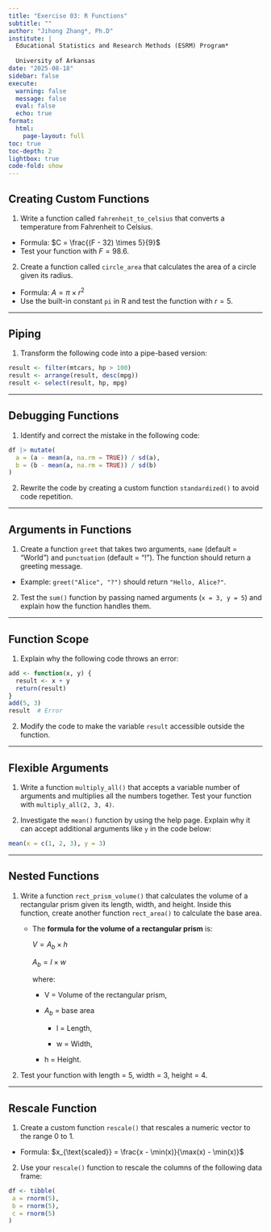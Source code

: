 ```yaml
---
title: "Exercise 03: R Functions"
subtitle: ""
author: "Jihong Zhang*, Ph.D"
institute: | 
  Educational Statistics and Research Methods (ESRM) Program*
  
  University of Arkansas
date: "2025-08-18"
sidebar: false
execute: 
  warning: false
  message: false
  eval: false
  echo: true
format: 
  html: 
    page-layout: full
toc: true
toc-depth: 2
lightbox: true
code-fold: show
---
```


## Creating Custom Functions

1.  Write a function called `fahrenheit_to_celsius` that converts a temperature from Fahrenheit to Celsius.

-   Formula: $C = \frac{(F - 32) \times 5}{9}$
-   Test your function with $F = 98.6$.

2.  Create a function called `circle_area` that calculates the area of a circle given its radius.

-   Formula: $A = \pi \times r^2$
-   Use the built-in constant `pi` in R and test the function with $r = 5$.

------------------------------------------------------------------------

## Piping

1.  Transform the following code into a pipe-based version:

```r
result <- filter(mtcars, hp > 100)
result <- arrange(result, desc(mpg))
result <- select(result, hp, mpg)
```

------------------------------------------------------------------------

## Debugging Functions

1.  Identify and correct the mistake in the following code:

```r
df |> mutate(
  a = (a - mean(a, na.rm = TRUE)) / sd(a),
  b = (b - mean(a, na.rm = TRUE)) / sd(b)
)
```

2.  Rewrite the code by creating a custom function `standardized()` to avoid code repetition.

------------------------------------------------------------------------

## Arguments in Functions

1.  Create a function `greet` that takes two arguments, `name` (default = "World") and `punctuation` (default = "!"). The function should return a greeting message.

-   Example: `greet("Alice", "?")` should return `"Hello, Alice?"`.

2.  Test the `sum()` function by passing named arguments (`x = 3, y = 5`) and explain how the function handles them.

------------------------------------------------------------------------

## Function Scope

1.  Explain why the following code throws an error:

```r
add <- function(x, y) {
  result <- x + y
  return(result)
}
add(5, 3)
result  # Error
```

2.  Modify the code to make the variable `result` accessible outside the function.

------------------------------------------------------------------------

## Flexible Arguments

1.  Write a function `multiply_all()` that accepts a variable number of arguments and multiplies all the numbers together. Test your function with `multiply_all(2, 3, 4)`.

2.  Investigate the `mean()` function by using the help page. Explain why it can accept additional arguments like `y` in the code below:

```r
mean(x = c(1, 2, 3), y = 3)
```

------------------------------------------------------------------------

## Nested Functions

1.  Write a function `rect_prism_volume()` that calculates the volume of a rectangular prism given its length, width, and height. Inside this function, create another function `rect_area()` to calculate the base area.

    -   The **formula for the volume of a rectangular prism** is:

        $V =  A_b \times h$

        $A_b = l \times w$

        where:

        -   V = Volume of the rectangular prism,

        -   $A_b$ = base area

            -   l = Length,

            -   w = Width,

        -   h = Height.

2.  Test your function with length = 5, width = 3, height = 4.

------------------------------------------------------------------------

## Rescale Function

1.  Create a custom function `rescale()` that rescales a numeric vector to the range 0 to 1.

-   Formula: $x_{\text{scaled}} = \frac{x - \min(x)}{\max(x) - \min(x)}$

2.  Use your `rescale()` function to rescale the columns of the following data frame:

```r
df <- tibble(
 a = rnorm(5),
 b = rnorm(5),
 c = rnorm(5)
)
```
